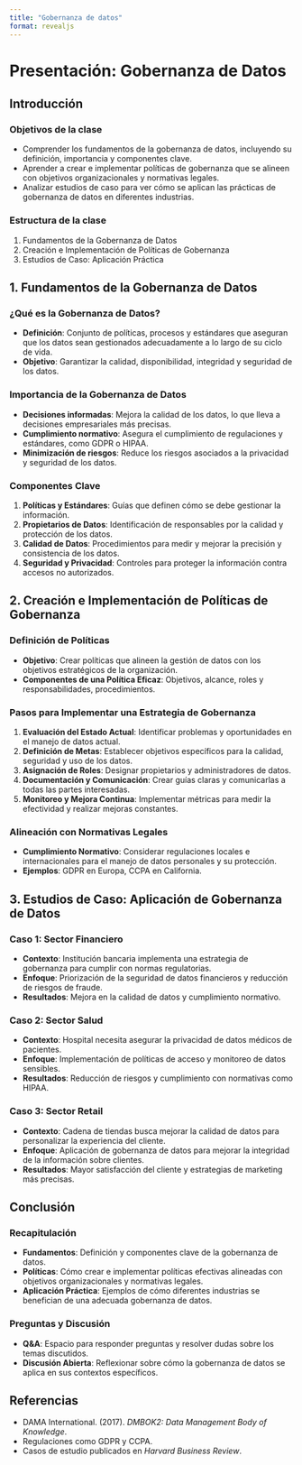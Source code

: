 ```yaml
---
title: "Gobernanza de datos"
format: revealjs
---
```

# Presentación: Gobernanza de Datos

## Introducción

### Objetivos de la clase
- Comprender los fundamentos de la gobernanza de datos, incluyendo su definición, importancia y componentes clave.
- Aprender a crear e implementar políticas de gobernanza que se alineen con objetivos organizacionales y normativas legales.
- Analizar estudios de caso para ver cómo se aplican las prácticas de gobernanza de datos en diferentes industrias.

### Estructura de la clase
1. Fundamentos de la Gobernanza de Datos
2. Creación e Implementación de Políticas de Gobernanza
3. Estudios de Caso: Aplicación Práctica

## 1. Fundamentos de la Gobernanza de Datos

### ¿Qué es la Gobernanza de Datos?
- **Definición**: Conjunto de políticas, procesos y estándares que aseguran que los datos sean gestionados adecuadamente a lo largo de su ciclo de vida.
- **Objetivo**: Garantizar la calidad, disponibilidad, integridad y seguridad de los datos.

### Importancia de la Gobernanza de Datos
- **Decisiones informadas**: Mejora la calidad de los datos, lo que lleva a decisiones empresariales más precisas.
- **Cumplimiento normativo**: Asegura el cumplimiento de regulaciones y estándares, como GDPR o HIPAA.
- **Minimización de riesgos**: Reduce los riesgos asociados a la privacidad y seguridad de los datos.

### Componentes Clave
1. **Políticas y Estándares**: Guías que definen cómo se debe gestionar la información.
2. **Propietarios de Datos**: Identificación de responsables por la calidad y protección de los datos.
3. **Calidad de Datos**: Procedimientos para medir y mejorar la precisión y consistencia de los datos.
4. **Seguridad y Privacidad**: Controles para proteger la información contra accesos no autorizados.

## 2. Creación e Implementación de Políticas de Gobernanza

### Definición de Políticas
- **Objetivo**: Crear políticas que alineen la gestión de datos con los objetivos estratégicos de la organización.
- **Componentes de una Política Eficaz**: Objetivos, alcance, roles y responsabilidades, procedimientos.

### Pasos para Implementar una Estrategia de Gobernanza
1. **Evaluación del Estado Actual**: Identificar problemas y oportunidades en el manejo de datos actual.
2. **Definición de Metas**: Establecer objetivos específicos para la calidad, seguridad y uso de los datos.
3. **Asignación de Roles**: Designar propietarios y administradores de datos.
4. **Documentación y Comunicación**: Crear guías claras y comunicarlas a todas las partes interesadas.
5. **Monitoreo y Mejora Continua**: Implementar métricas para medir la efectividad y realizar mejoras constantes.

### Alineación con Normativas Legales
- **Cumplimiento Normativo**: Considerar regulaciones locales e internacionales para el manejo de datos personales y su protección.
- **Ejemplos**: GDPR en Europa, CCPA en California.

## 3. Estudios de Caso: Aplicación de Gobernanza de Datos

### Caso 1: Sector Financiero
- **Contexto**: Institución bancaria implementa una estrategia de gobernanza para cumplir con normas regulatorias.
- **Enfoque**: Priorización de la seguridad de datos financieros y reducción de riesgos de fraude.
- **Resultados**: Mejora en la calidad de datos y cumplimiento normativo.

### Caso 2: Sector Salud
- **Contexto**: Hospital necesita asegurar la privacidad de datos médicos de pacientes.
- **Enfoque**: Implementación de políticas de acceso y monitoreo de datos sensibles.
- **Resultados**: Reducción de riesgos y cumplimiento con normativas como HIPAA.

### Caso 3: Sector Retail
- **Contexto**: Cadena de tiendas busca mejorar la calidad de datos para personalizar la experiencia del cliente.
- **Enfoque**: Aplicación de gobernanza de datos para mejorar la integridad de la información sobre clientes.
- **Resultados**: Mayor satisfacción del cliente y estrategias de marketing más precisas.

## Conclusión

### Recapitulación
- **Fundamentos**: Definición y componentes clave de la gobernanza de datos.
- **Políticas**: Cómo crear e implementar políticas efectivas alineadas con objetivos organizacionales y normativas legales.
- **Aplicación Práctica**: Ejemplos de cómo diferentes industrias se benefician de una adecuada gobernanza de datos.

### Preguntas y Discusión
- **Q&A**: Espacio para responder preguntas y resolver dudas sobre los temas discutidos.
- **Discusión Abierta**: Reflexionar sobre cómo la gobernanza de datos se aplica en sus contextos específicos.

## Referencias
- DAMA International. (2017). *DMBOK2: Data Management Body of Knowledge*.
- Regulaciones como GDPR y CCPA.
- Casos de estudio publicados en *Harvard Business Review*.

